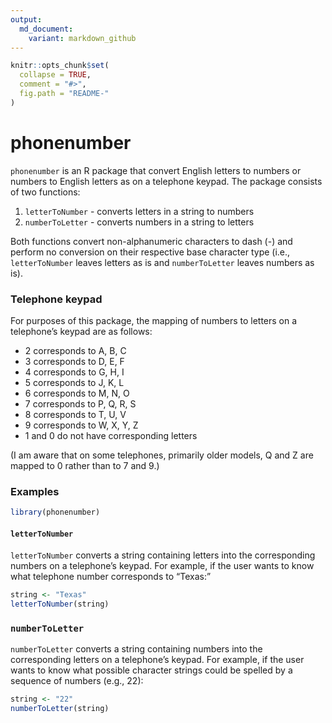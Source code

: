 ```yaml
---
output:
  md_document:
    variant: markdown_github
---
```


<!-- README.md is generated from README.Rmd. Please edit that file -->

```r
knitr::opts_chunk$set(
  collapse = TRUE,
  comment = "#>",
  fig.path = "README-"
)
```

# phonenumber

`phonenumber` is an R package that convert English letters to numbers or numbers
to English letters as on a telephone keypad. The package consists of two 
functions:

1. `letterToNumber` - converts letters in a string to numbers
2. `numberToLetter` - converts numbers in a string to letters

Both functions convert non-alphanumeric characters to dash (-) and perform no
conversion on their respective base character type (i.e., `letterToNumber` 
leaves letters as is and `numberToLetter` leaves numbers as is).

### Telephone keypad

For purposes of this package, the mapping of numbers to letters on a telephone's
keypad are as follows:

* 2 corresponds to A, B, C
* 3 corresponds to D, E, F
* 4 corresponds to G, H, I
* 5 corresponds to J, K, L
* 6 corresponds to M, N, O
* 7 corresponds to P, Q, R, S
* 8 corresponds to T, U, V
* 9 corresponds to W, X, Y, Z
* 1 and 0 do not have corresponding letters

(I am aware that on some telephones, primarily older models, Q and Z are mapped
to 0 rather than to 7 and 9.)

### Examples

```r
library(phonenumber)
```

#### `letterToNumber`

`letterToNumber` converts a string containing letters into the corresponding 
numbers on a telephone's keypad. For example, if the user wants to know what telephone number corresponds to "Texas:"

```r
string <- "Texas"
letterToNumber(string)
```

### `numberToLetter`

`numberToLetter` converts a string containing numbers into the corresponding 
letters on a telephone's keypad. For example, if the user wants to know what 
possible character strings could be spelled by a sequence of numbers (e.g., 22):

```r
string <- "22"
numberToLetter(string)
```